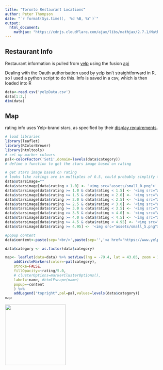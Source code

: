 ```yaml
---
title: "Toronto Restaurant Locations"
author: Peter Thompson
date: "`r format(Sys.time(), '%d %B, %Y')`"
output:
  html_document:
    mathjax: "https://cdnjs.cloudflare.com/ajax/libs/mathjax/2.7.1/MathJax.js?config=TeX-AMS-MML_HTMLorMML"
---
```


## Restaurant Info
Restaurant information is pulled from [yelp](www.yelp.ca) using the fusion [api](https://www.yelp.ca/developers/documentation/v3)

Dealing with the Oauth authorisation used by yelp isn't straightforward in R, so I used a python script to do this. Info is saved in a csv, which is then loaded into R

```r
data<-read.csv('yelpData.csv')
data[1:2,]
dim(data)
```

## Map

rating info uses Yelp-brand stars, as specified by their [display requirements](https://www.yelp.ca/developers/display_requirements). 


```r
# load libraries
library(leaflet)
library(RColorBrewer)
library(htmltools)
# set up marker colours
pal<-colorFactor('Set1',domain=levels(data$category))
# define a function to get the stars image based on rating

# get stars image based on rating
# looks like ratings are in multiples of 0.5, could probably simplify this
data$starsimage=""
data$starsimage[data$rating < 1.0] <- '<img src="assets/small_0.png">'
data$starsimage[data$rating >= 1.0 & data$rating < 1.5] <- '<img src="assets/small_1.png">'
data$starsimage[data$rating >= 1.5 & data$rating < 2.0] <- '<img src="assets/small_1_half.png">'
data$starsimage[data$rating >= 2.0 & data$rating < 2.5] <- '<img src="assets/small_2.png">'
data$starsimage[data$rating >= 2.5 & data$rating < 3.0] <- '<img src="assets/small_2_half.png">'
data$starsimage[data$rating >= 3.0 & data$rating < 3.5] <- '<img src="assets/small_3.png">'
data$starsimage[data$rating >= 3.5 & data$rating < 4.0] <- '<img src="assets/small_3_half.png">'
data$starsimage[data$rating >= 4.0 & data$rating < 4.5] <- '<img src="assets/small_4.png">'
data$starsimage[data$rating >= 4.5 & data$rating < 4.95] <- '<img src="assets/small_4_half.png">'
data$starsimage[data$rating >= 4.95] <- '<img src="assets/small_5.png">'

#popup content
data$content<-paste(sep='<br/>',paste(sep='','<a href="https://www.yelp.ca/biz/',data$yelpid,'">',data$name,'</a>'),data$starsimage,data$rating,paste(data$reviews,'reviews'))

data$category <- as.factor(data$category)

map<- leaflet(data=data) %>% setView(lng = -79.4, lat = 43.65, zoom = 12) %>% addTiles() %>% 
    addCircleMarkers(color=~pal(category),
    stroke=FALSE,
    fillOpacity=~rating/5.0,
    # clusterOptions=markerClusterOptions(),
    label=~name, #htmlEscape(name)
    popup=~content
    ) %>%
    addLegend("topright",pal=pal,values=levels(data$category))
map
```

<img src='assets/Yelp_trademark_RGB.png' width=200px>

